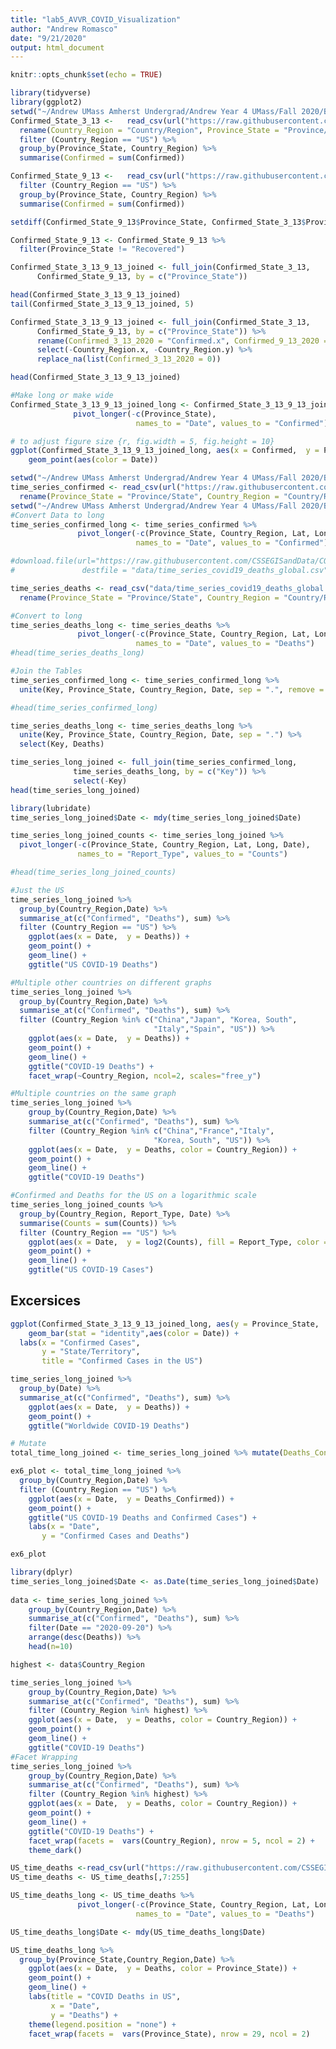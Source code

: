 ```yaml
---
title: "lab5_AVVR_COVID_Visualization"
author: "Andrew Romasco"
date: "9/21/2020"
output: html_document
---
```


```r
knitr::opts_chunk$set(echo = TRUE)
```

```r
library(tidyverse)
library(ggplot2)
setwd("~/Andrew UMass Amherst Undergrad/Andrew Year 4 UMass/Fall 2020/Bio 597GE Genomics/genomics-course")
Confirmed_State_3_13 <-   read_csv(url("https://raw.githubusercontent.com/CSSEGISandData/COVID-19/master/csse_covid_19_data/csse_covid_19_daily_reports/03-13-2020.csv")) %>%
  rename(Country_Region = "Country/Region", Province_State = "Province/State") %>% 
  filter (Country_Region == "US") %>% 
  group_by(Province_State, Country_Region) %>% 
  summarise(Confirmed = sum(Confirmed))

Confirmed_State_9_13 <-   read_csv(url("https://raw.githubusercontent.com/CSSEGISandData/COVID-19/master/csse_covid_19_data/csse_covid_19_daily_reports/09-13-2020.csv")) %>% 
  filter (Country_Region == "US") %>% 
  group_by(Province_State, Country_Region) %>% 
  summarise(Confirmed = sum(Confirmed)) 
```

```r
setdiff(Confirmed_State_9_13$Province_State, Confirmed_State_3_13$Province_State)

Confirmed_State_9_13 <- Confirmed_State_9_13 %>% 
  filter(Province_State != "Recovered") 

Confirmed_State_3_13_9_13_joined <- full_join(Confirmed_State_3_13,
      Confirmed_State_9_13, by = c("Province_State"))

head(Confirmed_State_3_13_9_13_joined)
tail(Confirmed_State_3_13_9_13_joined, 5)

Confirmed_State_3_13_9_13_joined <- full_join(Confirmed_State_3_13,
      Confirmed_State_9_13, by = c("Province_State")) %>% 
      rename(Confirmed_3_13_2020 = "Confirmed.x", Confirmed_9_13_2020 = "Confirmed.y") %>% 
      select(-Country_Region.x, -Country_Region.y) %>% 
      replace_na(list(Confirmed_3_13_2020 = 0))

head(Confirmed_State_3_13_9_13_joined)
```

```r
#Make long or make wide
Confirmed_State_3_13_9_13_joined_long <- Confirmed_State_3_13_9_13_joined %>% 
              pivot_longer(-c(Province_State),
                            names_to = "Date", values_to = "Confirmed")

# to adjust figure size {r, fig.width = 5, fig.height = 10}
ggplot(Confirmed_State_3_13_9_13_joined_long, aes(x = Confirmed,  y = Province_State))  + 
    geom_point(aes(color = Date))

```

```r
setwd("~/Andrew UMass Amherst Undergrad/Andrew Year 4 UMass/Fall 2020/Bio 597GE Genomics/genomics-course")
time_series_confirmed <- read_csv(url("https://raw.githubusercontent.com/CSSEGISandData/COVID-19/master/csse_covid_19_data/csse_covid_19_time_series/time_series_covid19_confirmed_global.csv")) %>%
  rename(Province_State = "Province/State", Country_Region = "Country/Region")
setwd("~/Andrew UMass Amherst Undergrad/Andrew Year 4 UMass/Fall 2020/Bio 597GE Genomics/genomics-course")
#Convert Data to long
time_series_confirmed_long <- time_series_confirmed %>% 
               pivot_longer(-c(Province_State, Country_Region, Lat, Long),
                            names_to = "Date", values_to = "Confirmed") 

#download.file(url="https://raw.githubusercontent.com/CSSEGISandData/COVID-19/master/csse_covid_19_data/csse_covid_19_time_series/time_series_covid19_deaths_global.csv", 
#               destfile = "data/time_series_covid19_deaths_global.csv")

time_series_deaths <- read_csv("data/time_series_covid19_deaths_global.csv")%>%
  rename(Province_State = "Province/State", Country_Region = "Country/Region")

#Convert to long
time_series_deaths_long <- time_series_deaths %>% 
               pivot_longer(-c(Province_State, Country_Region, Lat, Long),
                            names_to = "Date", values_to = "Deaths") 
#head(time_series_deaths_long)

#Join the Tables
time_series_confirmed_long <- time_series_confirmed_long %>% 
  unite(Key, Province_State, Country_Region, Date, sep = ".", remove = FALSE)

#head(time_series_confirmed_long)

time_series_deaths_long <- time_series_deaths_long %>% 
  unite(Key, Province_State, Country_Region, Date, sep = ".") %>% 
  select(Key, Deaths)

time_series_long_joined <- full_join(time_series_confirmed_long,
              time_series_deaths_long, by = c("Key")) %>% 
              select(-Key)
head(time_series_long_joined)
```

```r
library(lubridate)
time_series_long_joined$Date <- mdy(time_series_long_joined$Date)
```

```r
time_series_long_joined_counts <- time_series_long_joined %>% 
  pivot_longer(-c(Province_State, Country_Region, Lat, Long, Date),
               names_to = "Report_Type", values_to = "Counts")

#head(time_series_long_joined_counts)

#Just the US
time_series_long_joined %>% 
  group_by(Country_Region,Date) %>% 
  summarise_at(c("Confirmed", "Deaths"), sum) %>% 
  filter (Country_Region == "US") %>% 
    ggplot(aes(x = Date,  y = Deaths)) + 
    geom_point() +
    geom_line() +
    ggtitle("US COVID-19 Deaths")

#Multiple other countries on different graphs
time_series_long_joined %>% 
  group_by(Country_Region,Date) %>% 
  summarise_at(c("Confirmed", "Deaths"), sum) %>% 
  filter (Country_Region %in% c("China","Japan", "Korea, South",
                                "Italy","Spain", "US")) %>% 
    ggplot(aes(x = Date,  y = Deaths)) + 
    geom_point() +
    geom_line() +
    ggtitle("COVID-19 Deaths") +
    facet_wrap(~Country_Region, ncol=2, scales="free_y")

#Multiple countries on the same graph
time_series_long_joined %>% 
    group_by(Country_Region,Date) %>% 
    summarise_at(c("Confirmed", "Deaths"), sum) %>% 
    filter (Country_Region %in% c("China","France","Italy", 
                                "Korea, South", "US")) %>% 
    ggplot(aes(x = Date,  y = Deaths, color = Country_Region)) + 
    geom_point() +
    geom_line() +
    ggtitle("COVID-19 Deaths")

#Confirmed and Deaths for the US on a logarithmic scale
time_series_long_joined_counts %>% 
  group_by(Country_Region, Report_Type, Date) %>% 
  summarise(Counts = sum(Counts)) %>% 
  filter (Country_Region == "US") %>% 
    ggplot(aes(x = Date,  y = log2(Counts), fill = Report_Type, color = Report_Type)) + 
    geom_point() +
    geom_line() +
    ggtitle("US COVID-19 Cases")
```

## Excersices

```r

ggplot(Confirmed_State_3_13_9_13_joined_long, aes(y = Province_State,  x = Confirmed))  + 
    geom_bar(stat = "identity",aes(color = Date)) +
  labs(x = "Confirmed Cases", 
       y = "State/Territory",
       title = "Confirmed Cases in the US")
```

```r
time_series_long_joined %>% 
  group_by(Date) %>% 
  summarise_at(c("Confirmed", "Deaths"), sum) %>% 
    ggplot(aes(x = Date,  y = Deaths)) + 
    geom_point() +
    ggtitle("Worldwide COVID-19 Deaths")
```

```r
# Mutate
total_time_long_joined <- time_series_long_joined %>% mutate(Deaths_Confirmed = Deaths + Confirmed)

ex6_plot <- total_time_long_joined %>% 
  group_by(Country_Region,Date) %>% 
  filter (Country_Region == "US") %>% 
    ggplot(aes(x = Date,  y = Deaths_Confirmed)) + 
    geom_point() +
    ggtitle("US COVID-19 Deaths and Confirmed Cases") +
    labs(x = "Date", 
       y = "Confirmed Cases and Deaths")

ex6_plot
```

```r
library(dplyr)
time_series_long_joined$Date <- as.Date(time_series_long_joined$Date)
  
data <- time_series_long_joined %>%
    group_by(Country_Region,Date) %>% 
    summarise_at(c("Confirmed", "Deaths"), sum) %>%
    filter(Date == "2020-09-20") %>%
    arrange(desc(Deaths)) %>%
    head(n=10)

highest <- data$Country_Region

time_series_long_joined %>% 
    group_by(Country_Region,Date) %>% 
    summarise_at(c("Confirmed", "Deaths"), sum) %>% 
    filter (Country_Region %in% highest) %>% 
    ggplot(aes(x = Date,  y = Deaths, color = Country_Region)) + 
    geom_point() +
    geom_line() +
    ggtitle("COVID-19 Deaths")
#Facet Wrapping
time_series_long_joined %>% 
    group_by(Country_Region,Date) %>% 
    summarise_at(c("Confirmed", "Deaths"), sum) %>% 
    filter (Country_Region %in% highest) %>% 
    ggplot(aes(x = Date,  y = Deaths, color = Country_Region)) + 
    geom_point() +
    geom_line() +
    ggtitle("COVID-19 Deaths") +
    facet_wrap(facets =  vars(Country_Region), nrow = 5, ncol = 2) +
    theme_dark()
```

```r
US_time_deaths <-read_csv(url("https://raw.githubusercontent.com/CSSEGISandData/COVID-19/master/csse_covid_19_data/csse_covid_19_time_series/time_series_covid19_deaths_US.csv"))
US_time_deaths <- US_time_deaths[,7:255]

US_time_deaths_long <- US_time_deaths %>% 
               pivot_longer(-c(Province_State, Country_Region, Lat, Long_,Combined_Key,Population),
                            names_to = "Date", values_to = "Deaths")

US_time_deaths_long$Date <- mdy(US_time_deaths_long$Date)

US_time_deaths_long %>% 
  group_by(Province_State,Country_Region,Date) %>% 
    ggplot(aes(x = Date,  y = Deaths, color = Province_State)) + 
    geom_point() +
    geom_line() +
    labs(title = "COVID Deaths in US",
         x = "Date",
         y = "Deaths") +
    theme(legend.position = "none") +
    facet_wrap(facets =  vars(Province_State), nrow = 29, ncol = 2)

```


